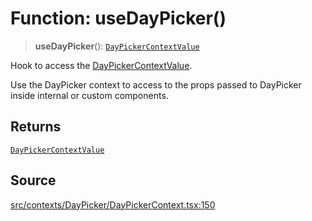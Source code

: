 # Function: useDayPicker()

> **useDayPicker**(): [`DayPickerContextValue`](/api/latest/interfaces/DayPickerContextValue.mdx)

Hook to access the [DayPickerContextValue](/api/latest/interfaces/DayPickerContextValue.mdx).

Use the DayPicker context to access to the props passed to DayPicker inside
internal or custom components.

## Returns

[`DayPickerContextValue`](/api/latest/interfaces/DayPickerContextValue.mdx)

## Source

[src/contexts/DayPicker/DayPickerContext.tsx:150](https://github.com/gpbl/react-day-picker/blob/56bfb649e/src/contexts/DayPicker/DayPickerContext.tsx#L150)

